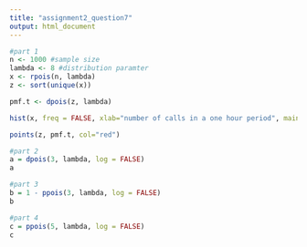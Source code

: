 ---
title: "assignment2_question7"
output: html_document
---

```{r}
#part 1
n <- 1000 #sample size 
lambda <- 8 #distribution paramter
x <- rpois(n, lambda)
z <- sort(unique(x))

pmf.t <- dpois(z, lambda)

hist(x, freq = FALSE, xlab="number of calls in a one hour period", main = "Relative Frequency Histogram")

points(z, pmf.t, col="red") 

#part 2
a = dpois(3, lambda, log = FALSE) 
a

#part 3
b = 1 - ppois(3, lambda, log = FALSE)
b

#part 4
c = ppois(5, lambda, log = FALSE)
c
```

